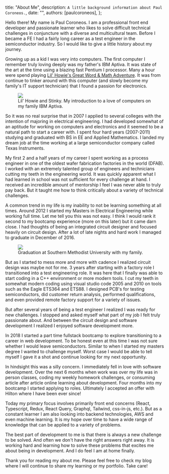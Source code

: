 
  title: "About Me",
  description: `A little background information about Paul Coroneos.`,
  date: "",
  authors: [paulcoroneos],
};

Hello there! My name is Paul Coroneos. I am a professional front end developer and passionate learner who likes to solve difficult technical challenges in conjuncture with a diverse and multicultural team. Before I became a FE I had a fairly long career as a test engineer in the semiconductor industry. So I would like to give a little history about my journey.

Growing up as a kid I was very into computers. The first computer I remember truly loving deeply was my father's IBM Aptiva. It was state of the art at the time using a blazing fast Pentium I processor. Many a hour were spend playing [Lil' Howie's Great Word & Math Adventure](https://www.old-games.com/download/7129/great-word-math-adventure-the). It was from continue to tinker around with this computer (and slowly become my family's IT support technician) that I found a passion for electronics.

<figure>
    <img src='/lil-howie.jpg' />
    <figcaption>Lil' Howie and Stinky. My introduction to a love of computers on my family IBM Aptiva.</figcaption>
</figure>

So it was no real surprise that in 2007 I applied to several colleges with the intention of majoring in electrical engineering. I had developed somewhat of an aptitude for working on computers and electronics and it seemed to be a natural path to start a career with. I spent four hard years (2007-2011) studying and graduated with BS in EE and Applied Mathematics. I landed my dream job at the time working at a large semiconductor company called Texas Instruments.

My first 2 and a half years of my career I spent working as a process engineer in one of the oldest wafer fabrication factories in the world (DFAB). I worked with an extremely talented group of engineers and technicians cutting my teeth in the engineering world. It was quickly apparent what I had learned in school was not sufficient for every challenge at hand. I received an incredible amount of mentorship I feel I was never able to truly pay back. But it taught me how to think critically about a variety of technical challenges.

A common trend in my life is my inability to not be learning something at all times. Around 2012 I started my Masters in Electrical Engineering while working full time. Let me tell you this was not easy. I think I would rank it second to my bootcamp experience (more on this later) but it came darn close. I had thoughts of being an integrated circuit designer and focused heavily on circuit design. After a lot of late nights and hard work I managed to graduate in December of 2016.

<figure>
    <img src='/graduation.jpg' />
    <figcaption>Graduation at Southern Methodist University with my family.</figcaption>
</figure>

But as I started to mess more and more with cadence I realized circuit design was maybe not for me. 3 years after starting with a factory role I transitioned into a test engineering role. It was here that I finally was able to start coding in a C++ environment or more modern tools. I cut my teeth in somewhat modern coding using visual studio code 2005 and 2010 on tools such as the Eagle ETS364 and ETS88. I designed PCB's for testing semiconductors, did customer return analysis, performed qualifications, and even provided remote factory support for a variety of issues.

But after several years of being a test engineer I realized I was ready for new challenges. I stopped and asked myself what part of my job I felt truly passionate about. And between the circuit design and software development I realized I enjoyed software development more.

In 2018 I started a part time fullstack bootcamp to explore transitioning to a career in web development. To be honest even at this time I was not sure whether I would leave semiconductors. Similar to when I started my masters degree I wanted to challenge myself. Worst case I would be able to tell myself I gave it a shot and continue looking for my next opportunity.

In hindsight this was a silly concern. I immediately fell in love with software development. Over the next 6 months when work was over my life was in person classes, coding my weekly homework challenges, or consuming article after article online learning about development. Four months into my bootcamp I started applying to roles. Ultimately I accepted an offer with Hilton where I have been ever since!

Today my primary focus involves primarily front end concerns (React, Typescript, Redux, React Query, Graphql, Tailwind, css-in-js, etc.). But as a constant learner I am also looking into backend technologies, AWS and even machine learning. It is my hope over time to have a wide range of knowledge that can be applied to a variety of problems.

The best part of development to me is that there is always a new challenge to be solved. And often we don't have the right answers right away. It is working hard and learning how to solve these problems that excites me about being in development. And I do feel I am at home finally.

Thank you for reading my about me. Please feel free to check my blog where I will continue to share my learning or my portfolio. Take care!
